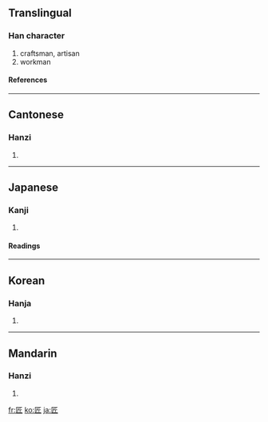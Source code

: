 ==Translingual==
===Han character===
{{Han char|rn=22|rad=匚|as=04|sn=6|four=7171<sub>2</sub>|canj=尸竹一中 (SHML)}}
# craftsman, artisan
# workman
====References====
{{Han ref|kx=0153.220|dkj=02605|dj=0345.110|hdz=10083.050|uh=5320|ud=21280|bh=A64B|bd=42571}}
----
==Cantonese==
===Hanzi===
{{yue-hanzi|jyut=|y=jeung6}}
# {{defn|Cantonese}}
----
==Japanese==
===Kanji===
{{ja-kanji|grade=c|rs=匚04}}
# {{defn|Japanese}} 
====Readings====
{{ja-readings|on=[[しょう]] (shō)|kun=[[たくみ]] (takumi)}}
----
==Korean==
===Hanja===
{{ko-hanja|hangeul=장|rv=jang|mr=chang}}
# {{defn|Korean}}
----
==Mandarin==
===Hanzi===
{{cmn-hanzi|pin=[[jiàng]] ([[jiang4]])|wg=chiang<sup>4</sup>}}
# {{defn|Mandarin}}

[[fr:匠]]
[[ko:匠]]
[[ja:匠]]